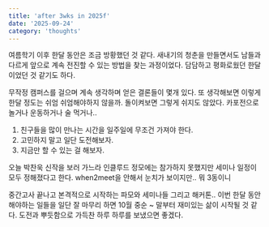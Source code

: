 ```yaml
---
title: 'after 3wks in 2025f'
date: '2025-09-24'
category: 'thoughts'
---
```


여름학기 이후 한달 동안은 조금 방황했던 것 같다.
새내기의 청춘을 만들면서도 남들과 다르게 앞으로 계속 전진할 수 있는 방법을 찾는 과정이었다.
담담하고 평화로웠던 한달이었던 것 같기도 하다.

무작정 캠퍼스를 걸으며 계속 생각하며 얻은 결론들이 몇개 있다.
또 생각해보면 이렇게 한달 정도는 쉬엄 쉬엄해야하지 않을까.
돌이켜보면 그렇게 쉬지도 않았다. 카포전으로 놀거나 운동하거나 술 먹거나..

1. 친구들을 많이 만나는 시간을 일주일에 무조건 가져야 한다.
2. 고민하지 말고 일단 도전해보자.
3. 지금만 할 수 있는 걸 해보자.

오늘 박찬욱 신작을 보러 가느라 인클루드 정모에는 참가하지 못했지만
세미나 일정이 모두 정해졌다고 한다. when2meet을 안해서 눈치가 보이지만.. 뭐 3동이니

중간고사 끝나고 본격적으로 시작하는 파모와 세미나들 그리고 해커톤..
이번 한달 동안 해야하는 일들을 일단 잘 마무리 하면 10월 중순 ~ 말부터 재미있는 삶이 시작될 것 같다.
도전과 뿌듯함으로 가득찬 하루 하루를 보냈으면 좋겠다.